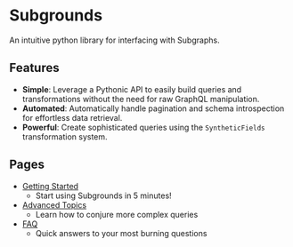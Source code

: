 # Subgrounds

An intuitive python library for interfacing with Subgraphs.

## Features
- **Simple**: Leverage a Pythonic API to easily build queries and transformations without the need for raw GraphQL manipulation.
- **Automated**: Automatically handle pagination and schema introspection for effortless data retrieval.
- **Powerful**: Create sophisticated queries using the `SyntheticFields` transformation system.

## Pages
- [Getting Started](subgrounds/getting_started)
    - Start using Subgrounds in 5 minutes!
- [Advanced Topics](subgrounds/advanced_topics)
    - Learn how to conjure more complex queries
- [FAQ](subgrounds/faq)
    - Quick answers to your most burning questions
